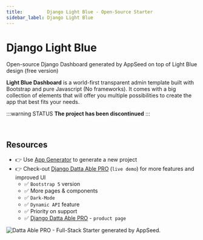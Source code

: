 ```yaml
---
title:         Django Light Blue - Open-Source Starter
sidebar_label: Django Light Blue
---
```


# Django Light Blue

<SubHeading>Open-source Django Dashboard generated by AppSeed on top of Light Blue design (free version)</SubHeading>

**Light Blue Dashboard** is a world-first transparent admin template built with Bootstrap and pure Javascript (No frameworks). It comes with a big collection of elements that will offer you multiple possibilities to create the app that best fits your needs.

:::warning STATUS 
**The project has been discontinued**
:::

<br />

## Resources

- 👉 Use [App Generator](https://appseed.us/generator/) to generate a new project
- 👉 Check-out [Django Datta Able PRO](https://django-datta-able-pro.appseed-srv1.com/) (`live demo`) for more features and improved UI
  - ✅ `Bootstrap 5` version
  - ✅ More pages & components
  - ✅ `Dark-Mode`
  - ✅ `Dynamic API` feature
  - ✅ Priority on support
  - ✅ [Django Datta Able PRO](https://appseed.us/product/datta-able-pro/django/) - `product page`

![Datta Able PRO - Full-Stack Starter generated by AppSeed.](https://user-images.githubusercontent.com/51070104/170474361-a58da82b-fff9-4a59-81a8-7ab99f478f48.png)
